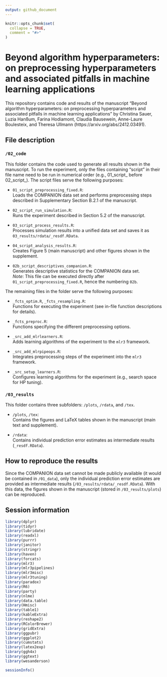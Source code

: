 ```yaml
---
output: github_document
---
```


<!-- README.md is generated from README.Rmd. Please edit that file. -->

```r
knitr::opts_chunk$set(
  collapse = TRUE,
  comment = "#>"
)
```

# Beyond algorithm hyperparameters: on preprocessing hyperparameters and associated pitfalls in machine learning applications

<!-- badges: start -->
<!-- badges: end -->

This repository contains code and results of the manuscript "Beyond algorithm hyperparameters: on preprocessing hyperparameters and associated pitfalls in machine learning applications" by Christina Sauer, Luzia Hanßum, Farina Hodiamont, Claudia Bausewein, Anne-Laure Boulesteix, and Theresa Ullmann (https://arxiv.org/abs/2412.03491). 

## File description

### `/02_code`

This folder contains the code used to generate all results shown in the manuscript. To run the experiment, only the files containing "script" in their file name need to be run in numerical order (e.g., 01_script_ before 02_script_).
The script files serve the following purposes:

- `01_script_preprocessing_fixed.R`:  
  Loads the COMPANION data set and performs preprocessing steps described in Supplementary Section B.2.1 of the manuscript.

- `02_script_run_simulation.R`:  
  Runs the experiment described in Section 5.2 of the manuscript.

- `03_script_process_results.R`:  
  Processes simulation results into a unified data set and saves it as `03_results/rdata/_resdf.RData`.

- `04_script_analysis_results.R`:  
  Creates Figure 5 (main manuscript) and other figures shown in the supplement.

- `02b_script_descriptives_companion.R`:  
  Generates descriptive statistics for the COMPANION data set.  
*Note*: This file can be executed directly after `01_script_preprocessing_fixed.R`, hence the numbering `02b`.


The remaining files in the folder serve the following purposes:
  
  - `_fcts_optim.R`, `_fcts_resampling.R`:  
  Functions for executing the experiment (see in-file function descriptions for details).

- `_fcts_preproc.R`:  
  Functions specifying the different preprocessing options.

- `_src_add_mlrlearners.R`:  
  Adds learning algorithms of the experiment to the `mlr3` framework.

- `_src_add_mlrpipeops.R`:  
  Integrates preprocessing steps of the experiment into the `mlr3` framework.

- `_src_setup_learners.R`:  
  Configures learning algorithms for the experiment (e.g., search space for HP tuning).

        

### `/03_results`
This folder contains three subfolders: `/plots`, `/rdata`, and `/tex`.  

- `/plots`, `/tex`:  
  Contains the figures and LaTeX tables shown in the manuscript (main text and supplement).

- `/rdata`:  
  Contains individual prediction error estimates as intermediate results (`_resdf.RData`).


## How to reproduce the results
Since the COMPANION data set cannot be made publicly available (it would be contained in `/01_data`),
only the individual prediction error estimates are provided as intermediate results (`/03_results/rdata/_resdf.RData`).  With this data, the figures shown in the manuscript (stored in `/03_results/plots`) can be reproduced.




## Session information
<!-- What is special about using `README.Rmd` instead of just `README.md`? You can include R chunks like so: -->
```r
library(dplyr)
library(tidyr)
library(lubridate)
library(readxl)
library(purrr)
library(janitor)
library(stringr)
library(haven)
library(forcats)
library(mlr3)
library(mlr3pipelines)
library(mlr3misc)
library(mlr3tuning)
library(paradox)
library(R6)
library(party)
library(nlme)
library(data.table)
library(Hmisc)
library(table1)
library(kableExtra)
library(reshape2)
library(RColorBrewer)
library(gridExtra)
library(ggpubr)
library(ggplot2)
library(cumstats)
library(latex2exp)
library(ggh4x)
library(ggtext)
library(wesanderson)
```

```r

sessionInfo()
```

<!-- You'll still need to render `README.Rmd` regularly, to keep `README.md` up-to-date. `devtools::build_readme()` is handy for this. You could also use GitHub Actions to re-render `README.Rmd` every time you push. An example workflow can be found here: <https://github.com/r-lib/actions/tree/v1/examples>. -->

<!-- You can also embed plots, for example: -->

<!-- ```{r pressure, echo = FALSE} -->
<!-- plot(pressure) -->
<!-- ``` -->

<!-- In that case, don't forget to commit and push the resulting figure files, so they display on GitHub. -->
